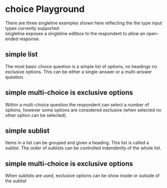 
<Meta of={ChoiceStories} title="Templates/choice" />

# choice Playground
There are three singleline examples shown here reflecting the the type input types currently supported.  
singleline exposes a singleline editbox to the respondent to allow an open-ended response. 

## simple list
The most basic choice question is a simple list of options, no headings no exclusive options.  This can be either a single-answer or a multi-answer question.
<Canvas of={ChoiceStories.TSimpleList} />
<Controls of={ChoiceStories.TSimpleList} />

## simple multi-choice is exclusive options
Within a multi-choice question the respondent can select a number of options, however some options are considered exclusive (when selected no other option can be selected).
<Canvas of={ChoiceStories.TSimplePlusExclusive} />
<Controls of={ChoiceStories.TSimplePlusExclusiveList} />


## simple sublist
Items in a list can be grouped and given a heading.  This list is called a sublist.  The order of sublists can be controlled indendently of the whole list.
<Canvas of={ChoiceStories.TSimpleSublist} />
<Controls of={ChoiceStories.TSimpleSublist} />

## simple multi-choice is exclusive options
When sublists are used, exclusive options can be show inside or outside of the sublist
<Canvas of={ChoiceStories.TSublistPlusExclusive} />
<Controls of={ChoiceStories.TSublistPlusExclusiveList} />